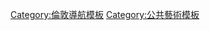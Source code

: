 <noinclude>
{{noteTA
|1= zh-tw:女王; zh-hk:女皇;
|2=zh-cn:阿尔伯特;zh-hk:亞厘畢; 
}}
</noinclude>{{Navbox
|name  = 倫敦公共藝術
|title =倫敦公共藝術
|state = {{{state|autocollapse}}}
|listclass = hlist
|below= 
|image = 
|group1= 紀念建築
|list1 = 
*[[阿尔伯特纪念亭]]
*[[伦敦大火纪念碑]]
*[[國家警察紀念碑]]
*[[纳尔逊纪念柱]]
*[[維多利亞女王紀念碑]]
{{Template:Navbox subgroup
|groupstyle = width:6em;
|liststyle = width:auto;
|group1= 戰爭紀念建築
|list1 = 
*[[戰爭紀念碑 (倫敦)|戰爭紀念碑]]
*[[倫敦韓戰紀念碑|-{zh-cn:朝鲜战争; zh-tw:韓戰; zh-hk:韓戰; zh-sg:韩战;}-紀念碑]]
*[[大西部铁路战争纪念碑]]
}}
|group2 = [[藍色牌匾]]
|list2  = 
*{{Link-en|康登英格蘭遺產委員會藍色牌匾列表|List of English Heritage blue plaques in Camden|-{zh-hans:卡姆登;zh-hk:卡姆登;zh-tw:康登;}-}}
*{{Link-en|肯辛頓花園公共藝術列表|List of public art in Kensington Gardens|肯辛頓花園}}
*{{Link-en|帕丁頓公共藝術列表|List of public art in Paddington|帕丁頓}}
*{{Link-en|聖馬里波恩公共藝術列表|List of public art in St Marylebone|聖馬里波-{}-恩}}
*{{Link-en|西敏市建築雕塑列表|List of architectural sculpture in the City of Westminster|西敏市}}
|group3 = 組織與活動
|list3  = 
*{{Link-en|地鐵藝術展|Art on the Underground}}
*{{Link-en|倫敦壁畫保存會|London Mural Preservation Society}}

}}<noinclude>
{{collapsible option}}
[[Category:倫敦導航模板]]
[[Category:公共藝術模板]]
